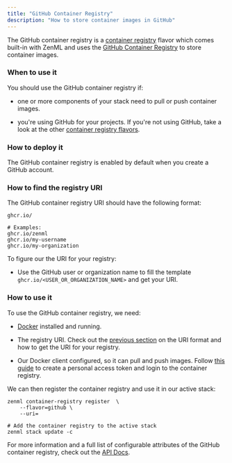 ```yaml
---
title: "GitHub Container Registry"
description: "How to store container images in GitHub"
---
```


The GitHub container registry is a [container registry](/component-gallery/container-registries) flavor which comes built-in with ZenML and uses the [GitHub Container Registry](https://docs.github.com/en/packages/working-with-a-github-packages-registry/working-with-the-container-registry) to store container images.

### When to use it

You should use the GitHub container registry if:

* one or more components of your stack need to pull or push container images.

* you're using GitHub for your projects. If you're not using GitHub, take a look at the other [container registry flavors](/component-gallery/container-registries#container-registry-flavors).

### How to deploy it

The GitHub container registry is enabled by default when you create a GitHub account.

### How to find the registry URI

The GitHub container registry URI should have the following format:

```
ghcr.io/

# Examples:
ghcr.io/zenml
ghcr.io/my-username
ghcr.io/my-organization
```

To figure our the URI for your registry:

* Use the GitHub user or organization name to fill the template `ghcr.io/<USER_OR_ORGANIZATION_NAME>` and get your URI.

### How to use it

To use the GitHub container registry, we need:

* [Docker](https://www.docker.com) installed and running.

* The registry URI. Check out the [previous section](/component-gallery/container-registries/github#how-to-find-the-registry-uri) on the URI format and how to get the URI for your registry.

* Our Docker client configured, so it can pull and push images. Follow [this guide](https://docs.github.com/en/packages/working-with-a-github-packages-registry/working-with-the-container-registry#authenticating-to-the-container-registry) to create a personal access token and login to the container registry.

We can then register the container registry and use it in our active stack:

```
zenml container-registry register  \
    --flavor=github \
    --uri=

# Add the container registry to the active stack
zenml stack update -c 
```

For more information and a full list of configurable attributes of the GitHub container registry, check out the [API Docs](https://apidocs.zenml.io/latest/core%5Fcode%5Fdocs/core-container%5Fregistries/#zenml.container%5Fregistries.github%5Fcontainer%5Fregistry.GitHubContainerRegistry).